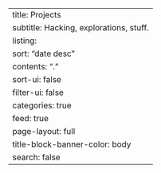 ---
title: Projects
subtitle: Hacking, explorations, stuff.
listing:
  sort: "date desc"
  contents: "."
  sort-ui: false
  filter-ui: false
  categories: true
  feed: true
page-layout: full
title-block-banner-color: body
search: false
---